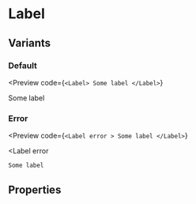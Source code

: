 # Label


## Variants

### Default

<Preview
  code={`
    <Label>
      Some label
    </Label>
  `}
>
  <Label>
    Some label
  </Label>
</Preview>

### Error

<Preview
  code={`
    <Label
      error
    >
      Some label
    </Label>
  `}
>
  <Label
    error
  >
    Some label
  </Label>
</Preview>

## Properties

<PropsTable
    Component={Label}
/>
